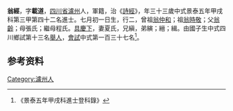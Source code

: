 {{no footnotes|time=2018-04-09T09:17:51+00:00}}
{{明清人物信息框
| 姓名 = 翁經
| 原名 =
| 圖片名稱= 
| 圖片大小 =
| 圖片說明 = 
| 最高職務 =
| 國家 = 大明 
| 爵位 =
| 籍貫 = [[四川省|四川省]][[瀘州|瀘州]]
| 族裔 = 
| 旗籍 = 
| 字號 = 
| 諡號 =
| 出生日期 = 七月初一日
| 出生地點 =
| 逝世日期 = 
| 逝世地點 =
| 墓葬 =
| 配偶 = 夏氏
| 親屬 = 曾祖[[翁仲和|翁仲和]]，祖[[翁時敬|翁時敬]]，父[[翁齡|翁齡]]，母張氏；繼母程氏
| 出身 =
* 景泰五年甲戌科進士
| 經歷 =
| 著作 =  
*
*
*
}}
'''翁經'''{{BD|1422年||1481年||}}，字'''載道'''，[[四川省|四川省]][[瀘州|瀘州]]人，軍籍，治《[[詩經|詩經]]》，年三十三歲中式景泰五年甲戌科第三甲第四十二名進士。七月初一日生，行二，曾祖[[翁仲和|翁仲和]]；祖[[翁時敬|翁時敬]]；父[[翁齡|翁齡]]；母張氏；繼母程氏。[[具慶下|具慶下]]，妻夏氏，兄縝，弟縯；縉；緝。由國子生中式四川鄉試第十三名[[舉人|舉人]]，[[會試|會試]]中式第一百三十七名<ref>《景泰五年甲戌科進士登科錄》</ref>。

== 参考资料 ==
{{reflist}}

{{景泰五年甲戌科殿试金榜}}

{{Authority control}}

{{DEFAULTSORT:}}
[[Category:瀘州人|Category:瀘州人]]


{{明朝人物小作品}}